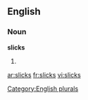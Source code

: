 ==English==

===Noun===
'''slicks'''

# {{plural of|[[slick]]}}

[[Category:English plurals]]

[[ar:slicks]]
[[fr:slicks]]
[[vi:slicks]]
